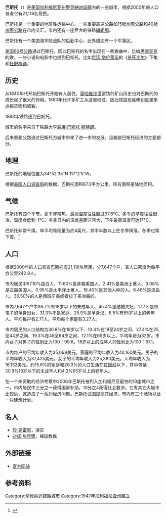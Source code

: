 {{NoteTA
|G1 = Unit
|G2 = USState
|1 = zh-hans:杀死比尔;zh-hk:標殺令;zh-tw:追殺比爾;
}}
{{Infobox Settlement
|official_name            = 巴斯托
|other_name               = 
|native_name              = City of Barstow
|nickname                 = 
|motto                    = 
|image_skyline            = 
|imagesize                = 
|image_caption            = 
|image_flag               = 
|flag_size                = 
|image_seal               = 
|seal_size                = 
|image_shield             = 
|shield_size              = 
|image_blank_emblem       = 
|blank_emblem_size        = 
|image_map                = San_Bernardino_County_California_Incorporated_and_Unincorporated_areas_Barstow_Highlighted.svg
|mapsize                  = 250x200px
|map_caption              = 巴斯托在加利福尼亚州的位置
|image_map1               = 
|mapsize1                 = 
|map_caption1             = 
|subdivision_type         = 国家
|subdivision_name         = [[美国|美国]]
|subdivision_type1        = 州
|subdivision_name1        = [[加利福尼亚州|加利福尼亚州]]
|subdivision_type2        = 县
|subdivision_name2        = [[聖貝納迪諾縣_(加利福尼亞州)|聖貝納迪諾縣]]
|subdivision_type3        = 
|subdivision_name3        = 
|subdivision_type4        = 
|subdivision_name4        = 
|government_type          = 
|leader_title             = 市长
|leader_name              = 黑克托·罗德里格（{{lang|en|Hector Rodriguez}} <ref>{{cite web | url = http://www.barstowca.org/CityGovernment.asp?ContentID=51&nav=City%20Manager | title = 巴斯托—市长 | accessdate = 2007年1月18日 | deadurl = yes | archiveurl = https://web.archive.org/web/20070929003638/http://www.barstowca.org/CityGovernment.asp?ContentID=51&nav=City%20Manager | archivedate = 2007年9月29日 }}</ref>
|leader_title1            = <!-- for places with, say, both a mayor and a city manager -->
|leader_name1             = 
|leader_title2            = 
|leader_name2             = 
|leader_title3            = 
|leader_name3             = 
|established_title        = <!-- Settled -->
|established_date         = 
|established_title2       = <!-- Incorporated (town) -->
|established_date2        = 
|established_title3       = 提升为市
|established_date3        = 1947年9月30日 <ref>{{cite web|url=http://www.cacities.org/resource_files/20457.IncorpDateLO.doc |title=加州城市提升时间 |accessdate=2007年1月18日 |deadurl=yes |archiveurl=https://web.archive.org/web/20070203045126/http://cacities.org/resource_files/20457.IncorpDateLO.doc |archivedate=2007年2月3日 }}</ref>
|area_magnitude           = 
|area_total_km2           = 86.99
|area_total_sq_mi         = 33.59
|area_land_km2            = 86.99
|area_land_sq_mi          = 33.59
|area_water_km2           = 0.00
|area_water_sq_mi         = 0.00
|area_water_percent       = 0.00
|area_urban_km2           = 
|area_urban_sq_mi         = 
|area_metro_km2           = 
|area_metro_sq_mi         = 
|population_as_of         = 2000年
|population_note          = 
|population_footnotes     = <ref>{{cite web | url = http://factfinder.census.gov/servlet/ACSSAFFFacts?_event=Search&geo_id=&_geoContext=&_street=&_county=&_cityTown=Barstow%20city&_state=04000US06&_zip=&_lang=en&_sse=on&pctxt=fph&pgsl=010 | title = 巴斯托数据表 | accessdate = 2007年1月18日 | archive-url = https://archive.today/20200211180209/http://factfinder.census.gov/servlet/ACSSAFFFacts?_event=Search&geo_id=&_geoContext=&_street=&_county=&_cityTown=Barstow%20city&_state=04000US06&_zip=&_lang=en&_sse=on&pctxt=fph&pgsl=010 | archive-date = 2020年2月11日 | dead-url = yes }}</ref>
|settlement_type          = 市
|population_total         = 21,119
|population_density_km2   = 242.8
|population_density_sq_mi = 628.8
|population_metro         = 
|population_density_metro_km2     = 242.8
|population_density_metro_sq_mi   = 628.8
|population_urban                 = 
|population_density_urban_km2     = 
|population_density_urban_sq_mi   = 
|timezone                 = [[太平洋標準時間|太平洋標準時間]]
|utc_offset               = -8
|timezone_DST             = 太平洋夏令时
|utc_offset_DST           = -7
|latd = 34 |latm = 52 |lats = 35 |latNS = N
|longd = 117 |longm = 2 |longs = 5 |longEW = W
|elevation_m              = 664
|elevation_ft             = 2178
|postal_code_type         = 邮政编码
|postal_code              = 92310, 92311, 92312 <ref>{{cite web | url = http://zip4.usps.com/zip4/zcl_1_results.jsp?visited=1&pagenumber=0&state=ca&city=Barstow | title = 美国邮政局 | accessdate = 2007年1月18日 | archive-date = 2007年9月29日 | archive-url = https://web.archive.org/web/20070929100220/http://zip4.usps.com/zip4/zcl_1_results.jsp?visited=1&pagenumber=0&state=ca&city=Barstow | dead-url = no }}</ref>
|area_code                = 760 <ref>{{cite web|url=http://www.nanpa.com/nas/public/npa_city_query_step2.do?method=displayData&cityToNpaModel.stateAbbr=CA&cityToNpaModel.city=Barstow |title=管理区号 |accessdate=2007年1月18日 |deadurl=yes |archiveurl=https://web.archive.org/web/20070929134411/http://www.nanpa.com/nas/public/npa_city_query_step2.do?method=displayData&cityToNpaModel.stateAbbr=CA&cityToNpaModel.city=Barstow |archivedate=2007年9月29日 }}</ref>
|website                  = [http://www.barstowca.org/ http://www.barstowca.org/]
|blank_name               = [[聯邦資料處理標準|聯邦資料處理標準号码]]
|blank_info               = 06-04030
|blank1_name              = [[地理名称信息系统|地理名称信息系统]]号码
|blank1_info              = 1652670
|footnotes                = 
}}
'''巴斯托'''（{{lang-en|'''Barstow'''}}）是[[美国|美国]][[加利福尼亚州|加利福尼亚州]][[聖貝納迪諾縣_(加利福尼亞州)|聖貝納迪諾縣]]内的一座城市，根据2000年的人口普查它有21,119名居民。

巴斯托是一个重要的地区性运输中心。一些重要高速公路如[[15號州際公路|15號州際公路]]和[[40號州際公路|40號州際公路]]在市内交汇。市内还有一座巨大的铁路[[編組場|編組場]]。

巴斯托有一个美国海军陆战队的后勤中心，此外周边有一个军事区。

[[美国66号公路|美国66号公路]]通过巴斯托，因此巴斯托的名字出现在一些歌曲中，比如[[黑眼豆豆|黑眼豆豆]]的歌。一些小说和电影中也提到巴斯托，比如[[昆廷·塔伦蒂诺|昆廷·塔伦蒂诺]]的《[[杀死比尔|杀死比尔]]》下集和[[狂野極速|狂野極速]]。

==历史==
从1840年代开始巴斯托开始有人居住。[[莫哈維沙漠|莫哈維沙漠]]富饶的矿山历史也对巴斯托的成长起了很大的作用。1860年代许多矿工从这里经过，因此铁路也延伸到这里来运输货物和旅客。

1883年铁路通到巴斯托。

城市的名字来自于铁路大亨[[威廉·巴斯托·斯特朗|威廉·巴斯托·斯特朗]]。

后来重要公路通过巴斯托为城市带来了进一步的发展。运输是巴斯托经济的主要部分。

==地理==
巴斯托的地理位置为34°52′35″N 117°2′5″W。

根据[[美国人口调查局|美国人口调查局]]的数据，巴斯托面积87.0平方公里，所有面积是陆地面积。

==气候==
巴斯托有四个季节。夏季非常热，最高温度往往超过37.8°C。冬季的早晨往往很冷，温度会低到-1°C。冬季日内的温度差距非常大，下午最高温度可达17°C。

巴斯托非常干燥。年平均降雨量为约4英尺，其中半数以上在冬季降落。冬季也常下雪。<ref>{{Cite web |url=http://www.weather.com/outlook/travel/vacationplanner/wxclimatology/monthly/graph/USCA0069?from=36hr_bottomnav_vacation |title=存档副本 |access-date=2007-11-05 |archive-url=https://www.webcitation.org/6B1lr40Ig?url=http://www.weather.com/outlook/travel/vacationplanner/wxclimatology/monthly/graph/USCA0069?from=36hr_bottomnav_vacation |archive-date=2012-09-29 |dead-url=yes }}</ref>

==人口==
根据2000年的人口普查巴斯托有21,119名居民，分7,647个户，其人口密度为每平方公里242.8人。

市内居民中57.10%是白人、11.60%是非裔美国人、2.41%是美洲土著人、3.08%是亚裔美国人、0.95%是太平洋土著人、18.40%是其他人种的人。6.46%是混血儿。36.50%的人是西班牙裔或者拉丁美洲裔的。

市内7,647个户中36.7%有18岁以下的未成年人、45.4%是结婚夫妇、17.7%是带孩子的单身妇女、31.3%不是家庭、25.9%是单身汉、8.5%有65岁以上的老年人。平均每户有2.71人，平均每个家庭有3.27人。

市内居民的人口结构为30.8%在18岁以下、10.4%在18至24岁之间、27.4%在25至44岁之间、19.3%在45至64岁之间、12.1%在65岁以上。平均年龄为32岁。市内女子对男子的性别比为100：99.6。18岁以上的成年人的性别比为100：97.1。

市内每户的平均年收入为35,069美元，家庭的平均年收入为40,160美元。男子的平均年收入为37,425美元，女子的平均年收入为25,380美元。人均年收入为16,132美元。约15.6%的家庭和20.3%的人口生活在[[贫困线|贫困线]]以下，其中包括30.8%18岁以下的未成年人和4.3%65岁以上的老年人。

在一个州资助的经济考察中2006年巴斯托被列入加利福尼亚最穷的10座城市之一。市内居民中三分之一获得国家补助，10分之4获得社会救济。它离其它大城市比较远，这造成了一系列经济问题。巴斯托试图提高其经济。市内有三个赌场以及一些建筑计划。

==名人==
*[[珍·克雷恩|珍·克雷恩]]，演员
*[[迪諾·埃貝爾|迪諾·埃貝爾]]，棒球教练

==外部链接==
*[http://www.barstowca.org/ 官方网站] {{Wayback|url=http://www.barstowca.org/ |date=20071102012610 }}

==参考资料==
{{Reflist}}

{{聖貝納迪諾縣 (加利福尼亞州)}}

[[Category:聖貝納迪諾縣城市|Category:聖貝納迪諾縣城市]]
[[Category:1947年加利福尼亚州建立|Category:1947年加利福尼亚州建立]]